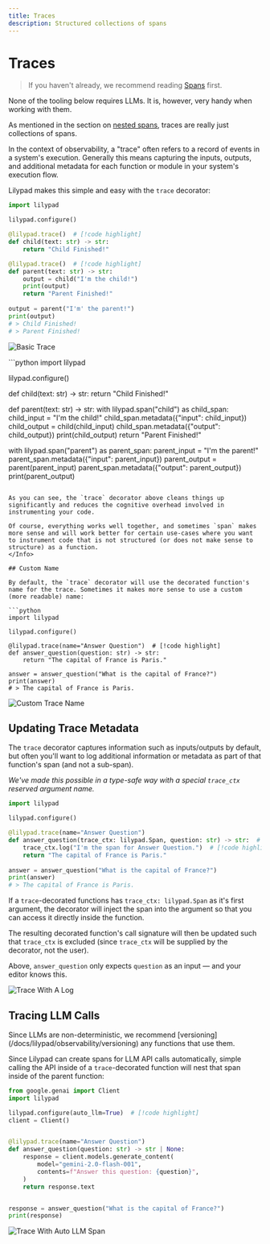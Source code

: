 ```yaml
---
title: Traces
description: Structured collections of spans
---
```


# Traces

> If you haven't already, we recommend reading [Spans](/docs/lilypad/observability/spans) first.

<Success>
None of the tooling below requires LLMs. It is, however, very handy when working with them.
</Success>

As mentioned in the section on [nested spans](/docs/lilypad/observability/spans#nested-spans), traces are really just collections of spans.

In the context of observability, a "trace" often refers to a record of events in a system's execution. Generally this means capturing the inputs, outputs, and additional metadata for each function or module in your system's execution flow.

Lilypad makes this simple and easy with the `trace` decorator:

```python
import lilypad

lilypad.configure()

@lilypad.trace()  # [!code highlight]
def child(text: str) -> str:
    return "Child Finished!"

@lilypad.trace()  # [!code highlight]
def parent(text: str) -> str:
    output = child("I'm the child!")
    print(output)
    return "Parent Finished!"
    
output = parent("I'm' the parent!")
print(output)
# > Child Finished!
# > Parent Finished!
```

![Basic Trace](/assets/docs/lilypad/observability/traces/basic-trace.png)

<Info title="What this might look like using span instead of trace" collapsible={true} defaultOpen={false}>
```python
import lilypad

lilypad.configure()

def child(text: str) -> str:
    return "Child Finished!"

def parent(text: str) -> str:
    with lilypad.span("child") as child_span:
        child_input = "I'm the child!"
        child_span.metadata({"input": child_input})
        child_output = child(child_input)
        child_span.metadata({"output": child_output})
        print(child_output)
    return "Parent Finished!"

with lilypad.span("parent") as parent_span:
    parent_input = "I'm the parent!"
    parent_span.metadata({"input": parent_input})
    parent_output = parent(parent_input)
    parent_span.metadata({"output": parent_output})
    print(parent_output)
```

As you can see, the `trace` decorator above cleans things up significantly and reduces the cognitive overhead involved in instrumenting your code.

Of course, everything works well together, and sometimes `span` makes more sense and will work better for certain use-cases where you want to instrument code that is not structured (or does not make sense to structure) as a function.
</Info>

## Custom Name

By default, the `trace` decorator will use the decorated function's name for the trace. Sometimes it makes more sense to use a custom (more readable) name:

```python
import lilypad

lilypad.configure()

@lilypad.trace(name="Answer Question")  # [!code highlight]
def answer_question(question: str) -> str:
    return "The capital of France is Paris."
    
answer = answer_question("What is the capital of France?")
print(answer)
# > The capital of France is Paris.
```

![Custom Trace Name](/assets/docs/lilypad/observability/traces/custom-name.png)

## Updating Trace Metadata

The `trace` decorator captures information such as inputs/outputs by default, but often you'll want to log additional information or metadata as part of that function's span (and not a sub-span).

_We've made this possible in a type-safe way with a special `trace_ctx` reserved argument name._

```python
import lilypad

lilypad.configure()

@lilypad.trace(name="Answer Question")
def answer_question(trace_ctx: lilypad.Span, question: str) -> str:  # [!code highlight]
    trace_ctx.log("I'm the span for Answer Question.")  # [!code highlight]
    return "The capital of France is Paris."
    
answer = answer_question("What is the capital of France?")
print(answer)
# > The capital of France is Paris.
```

If a `trace`-decorated functions has `trace_ctx: lilypad.Span` as it's first argument, the decorator will inject the span into the argument so that you can access it directly inside the function.

The resulting decorated function's call signature will then be updated such that `trace_ctx` is excluded (since `trace_ctx` will be supplied by the decorator, not the user).

Above, `answer_question` only expects `question` as an input — and your editor knows this.

![Trace With A Log](/assets/docs/lilypad/observability/traces/trace-log.png)

## Tracing LLM Calls

<Warning>
Since LLMs are non-deterministic, we recommend [versioning](/docs/lilypad/observability/versioning) any functions that use them.
</Warning>

Since Lilypad can create spans for LLM API calls automatically, simple calling the API inside of a `trace`-decorated function will nest that span inside of the parent function:

```python
from google.genai import Client
import lilypad

lilypad.configure(auto_llm=True)  # [!code highlight]
client = Client()


@lilypad.trace(name="Answer Question")
def answer_question(question: str) -> str | None:
    response = client.models.generate_content(
        model="gemini-2.0-flash-001",
        contents=f"Answer this question: {question}",
    )
    return response.text


response = answer_question("What is the capital of France?")
print(response)
```

![Trace With Auto LLM Span](/assets/docs/lilypad/observability/traces/auto-llm-trace.png)
